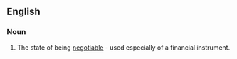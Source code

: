 ==English==
===Noun===
{{en-noun|-}}
# The state of being [[negotiable]] - used especially of a financial instrument.